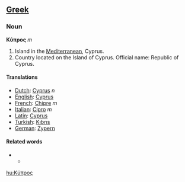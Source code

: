 ==[[Greek]]==
===Noun===

'''Κύπρος''' ''m''

# Island in the [[Mediterranean]], Cyprus.
# Country located on the Island of Cyprus.  Official name: Republic of Cyprus.

====Translations====
*[[Dutch]]: [[Cyprus]] ''n''
*[[English]]: [[Cyprus]]
*[[French]]: [[Chipre]] ''m''
*[[Italian]]: [[Cipro]] ''m''
*[[Latin]]: [[Cyprus]]
*[[Turkish]]: [[Kıbrıs]]
*[[German]]: [[Zypern]]

==== Related words ====
**

[[hu:Κύπρος]]